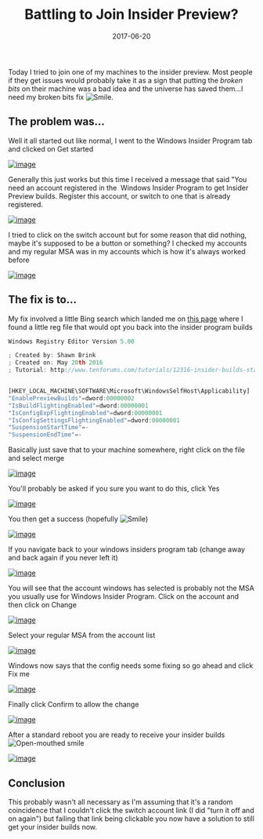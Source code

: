 ﻿---
title: 'Battling to Join Insider Preview?'
date: 2017-06-20
tags: ['Microsoft Account', 'Windows Insider Program']
draft: false
summary: 'Today I tried to join one of my machines to the insider preview. Most people if they get issues would probably take it as a sign that putting the broken bits on their machine was a bad idea and the universe has saved them…I need my broken bits fix .'
---


Today I tried to join one of my machines to the insider preview. Most people if they get issues would probably take it as a sign that putting the *broken bits* on their machine was a bad idea and the universe has saved them…I need my broken bits fix ![Smile](https://gordonbeeming.com/images/emoticons/smile.svg).
 
## The problem was…
 
Well it all started out like normal, I went to the Windows Insider Program tab and clicked on Get started
 
[![image](https://gordonbeeming.com/blog/binaries/stream/image-jpg/image/1000/0/2e962c5068f8a141e5708a358d2d1d5d5c67047b/2e962c5068f8a141e5708a358d2d1d5d5c67047b.png "image")](https://gordonbeeming.com/blog/binaries/stream/image-jpg/image/1000/0/0ebbf7107c62ce70207e5cde2420905ca8e2139d/0ebbf7107c62ce70207e5cde2420905ca8e2139d.png)
 
Generally this just works but this time I received a message that said "You need an account registered in the  Windows Insider Program to get Insider Preview builds. Register this account, or switch to one that is already registered.
 
[![image](https://gordonbeeming.com/blog/binaries/stream/image-jpg/image/1000/0/5f7a37d8137c971610020cd7058062b4126eb5c9/5f7a37d8137c971610020cd7058062b4126eb5c9.png "image")](https://gordonbeeming.com/blog/binaries/stream/image-jpg/image/1000/0/89a9d2068296286478cd64d296a800d25e2cca46/89a9d2068296286478cd64d296a800d25e2cca46.png)
 
I tried to click on the switch account but for some reason that did nothing, maybe it's supposed to be a button or something? I checked my accounts and my regular MSA was in my accounts which is how it's always worked before
 
[![image](https://gordonbeeming.com/blog/binaries/stream/image-jpg/image/1000/0/3fc03ff6176611a2fdc0eaac88ad8bc6e760ded1/3fc03ff6176611a2fdc0eaac88ad8bc6e760ded1.png "image")](https://gordonbeeming.com/blog/binaries/stream/image-jpg/image/1000/0/019cef8ece15c90ebaa2e422b2fdd84b7e1aed5c/019cef8ece15c90ebaa2e422b2fdd84b7e1aed5c.png)
 
## The fix is to…
 
My fix involved a little Bing search which landed me on [this page](https://go.beeming.net/2rSTgWG) where I found a little reg file that would opt you back into the insider program builds


```javascript
Windows Registry Editor Version 5.00

; Created by: Shawn Brink
; Created on: May 20th 2016
; Tutorial: http://www.tenforums.com/tutorials/12316-insider-builds-start-stop-receiving-windows-10-a.html


[HKEY_LOCAL_MACHINE\SOFTWARE\Microsoft\WindowsSelfHost\Applicability]
"EnablePreviewBuilds"=dword:00000002
"IsBuildFlightingEnabled"=dword:00000001
"IsConfigExpFlightingEnabled"=dword:00000001
"IsConfigSettingsFlightingEnabled"=dword:00000001
"SuspensionStartTime"=-
"SuspensionEndTime"=-
```


Basically just save that to your machine somewhere, right click on the file and select merge
 
[![image](https://gordonbeeming.com/blog/binaries/stream/image-jpg/image/1000/0/d47bd93059b2c94969536a7995a77d088bc641f9/d47bd93059b2c94969536a7995a77d088bc641f9.png "image")](https://gordonbeeming.com/blog/binaries/stream/image-jpg/image/1000/0/d776468dbfb9f7ff3e8eef0d7d61abe70eb686dc/d776468dbfb9f7ff3e8eef0d7d61abe70eb686dc.png)
  
You'll probably be asked if you sure you want to do this, click Yes
 
[![image](https://gordonbeeming.com/blog/binaries/stream/image-jpg/image/1000/0/b127600e9f866041b2a2e58499a0e76d88fdae02/b127600e9f866041b2a2e58499a0e76d88fdae02.png "image")](https://gordonbeeming.com/blog/binaries/stream/image-jpg/image/1000/0/d02b1434f65921127bcb5e4baacb1d36f751aa84/d02b1434f65921127bcb5e4baacb1d36f751aa84.png)
 
You then get a success (hopefully ![Smile](https://gordonbeeming.com/images/emoticons/smile.svg))
 
[![image](https://gordonbeeming.com/blog/binaries/stream/image-jpg/image/1000/0/0ff1d041a764beb4f9d9afe59305253eff2ed359/0ff1d041a764beb4f9d9afe59305253eff2ed359.png "image")](https://gordonbeeming.com/blog/binaries/stream/image-jpg/image/1000/0/6ceb4977e871c95b7c75a09ecd031b54fff497e6/6ceb4977e871c95b7c75a09ecd031b54fff497e6.png)
 
If you navigate back to your windows insiders program tab (change away and back again if you never left it)
 
[![image](https://gordonbeeming.com/blog/binaries/stream/image-jpg/image/1000/0/9b64b8026a76cbc973a456cb7ff84b1b5a35e3dd/9b64b8026a76cbc973a456cb7ff84b1b5a35e3dd.png "image")](https://gordonbeeming.com/blog/binaries/stream/image-jpg/image/1000/0/0e51e9b7611c65ae82bd7aba065cb7aed8ac73fe/0e51e9b7611c65ae82bd7aba065cb7aed8ac73fe.png)
 
You will see that the account windows has selected is probably not the MSA you usually use for Windows Insider Program. Click on the account and then click on Change
 
[![image](https://gordonbeeming.com/blog/binaries/stream/image-jpg/image/1000/0/d1078323e196b7802da9aa4982e4c2075f7f55b8/d1078323e196b7802da9aa4982e4c2075f7f55b8.png "image")](https://gordonbeeming.com/blog/binaries/stream/image-jpg/image/1000/0/9e6ae1c04dfa965127d17aa56cca511e9cacaeda/9e6ae1c04dfa965127d17aa56cca511e9cacaeda.png)
 
Select your regular MSA from the account list
 
[![image](https://gordonbeeming.com/blog/binaries/stream/image-jpg/image/1000/0/0a939596fbecf4acb47216b8d8c47727b7d6fbe9/0a939596fbecf4acb47216b8d8c47727b7d6fbe9.png "image")](https://gordonbeeming.com/blog/binaries/stream/image-jpg/image/1000/0/cfc2affa34099cc46dc11271a0174eee2be7004f/cfc2affa34099cc46dc11271a0174eee2be7004f.png)
 
Windows now says that the config needs some fixing so go ahead and click Fix me
 
[![image](https://gordonbeeming.com/blog/binaries/stream/image-jpg/image/1000/0/affcb671b843ec102e3dbc8e3c467e0c21316d54/affcb671b843ec102e3dbc8e3c467e0c21316d54.png "image")](https://gordonbeeming.com/blog/binaries/stream/image-jpg/image/1000/0/304a6af77f7a22ee5382a4f3ebb07b85ffcfcc2f/304a6af77f7a22ee5382a4f3ebb07b85ffcfcc2f.png)
 
Finally click Confirm to allow the change
 
[![image](https://gordonbeeming.com/blog/binaries/stream/image-jpg/image/1000/0/05ece597503d165d3de99809ed1509f1e13b46ae/05ece597503d165d3de99809ed1509f1e13b46ae.png "image")](https://gordonbeeming.com/blog/binaries/stream/image-jpg/image/1000/0/e06ec27dc55148913df0b756920dbdeaf805761a/e06ec27dc55148913df0b756920dbdeaf805761a.png)
 
After a standard reboot you are ready to receive your insider builds ![Open-mouthed smile](https://gordonbeeming.com/images/emoticons/open-mouthed-smile.svg)
 
[![image](https://gordonbeeming.com/blog/binaries/stream/image-jpg/image/1000/0/d9bede7362bfeaf3656e49a28847d6da46a28537/d9bede7362bfeaf3656e49a28847d6da46a28537.png "image")](https://gordonbeeming.com/blog/binaries/stream/image-jpg/image/1000/0/d1aaa30e6af0688a189cb1d9dbbb20d3b06eae4c/d1aaa30e6af0688a189cb1d9dbbb20d3b06eae4c.png)
 
## Conclusion
 
This probably wasn't all necessary as I'm assuming that it's a random coincidence that I couldn't click the switch account link (I did "turn it off and on again") but failing that link being clickable you now have a solution to still get your insider builds now.

